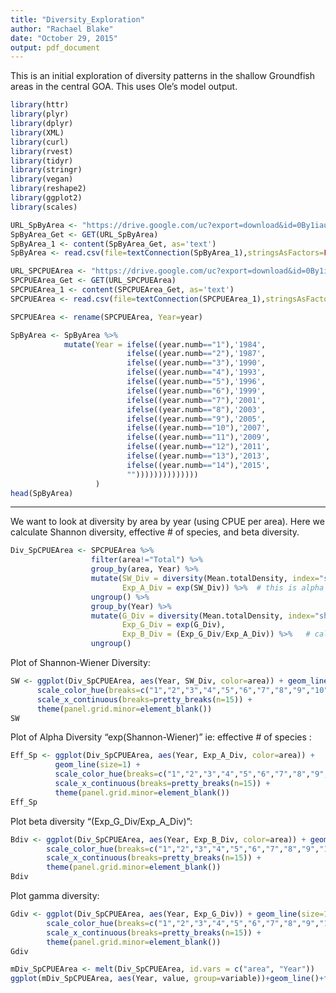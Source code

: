 ```yaml
---
title: "Diversity_Exploration"
author: "Rachael Blake"
date: "October 29, 2015"
output: pdf_document
---
```


This is an initial exploration of diversity patterns in the shallow Groundfish areas in the central GOA.  This uses Ole's model output.


```r
library(httr)
library(plyr)
library(dplyr)
library(XML)
library(curl)
library(rvest)
library(tidyr)
library(stringr)
library(vegan)
library(reshape2)
library(ggplot2)
library(scales)
```


```r
URL_SpByArea <- "https://drive.google.com/uc?export=download&id=0By1iaulIAI-uYmtIeFRIZzRtdlU"
SpByArea_Get <- GET(URL_SpByArea)
SpByArea_1 <- content(SpByArea_Get, as='text')
SpByArea <- read.csv(file=textConnection(SpByArea_1),stringsAsFactors=FALSE,head=TRUE)

```


```r
URL_SPCPUEArea <- "https://drive.google.com/uc?export=download&id=0By1iaulIAI-uTkdHajFvbVVHc2c"
SPCPUEArea_Get <- GET(URL_SPCPUEArea)
SPCPUEArea_1 <- content(SPCPUEArea_Get, as='text')
SPCPUEArea <- read.csv(file=textConnection(SPCPUEArea_1),stringsAsFactors=FALSE,head=TRUE)

SPCPUEArea <- rename(SPCPUEArea, Year=year)

```


```r
SpByArea <- SpByArea %>%
            mutate(Year = ifelse((year.numb=="1"),'1984',
                          ifelse((year.numb=="2"),'1987',
                          ifelse((year.numb=="3"),'1990',
                          ifelse((year.numb=="4"),'1993',       
                          ifelse((year.numb=="5"),'1996',
                          ifelse((year.numb=="6"),'1999',
                          ifelse((year.numb=="7"),'2001',
                          ifelse((year.numb=="8"),'2003',
                          ifelse((year.numb=="9"),'2005',
                          ifelse((year.numb=="10"),'2007',
                          ifelse((year.numb=="11"),'2009',
                          ifelse((year.numb=="12"),'2011',
                          ifelse((year.numb=="13"),'2013',
                          ifelse((year.numb=="14"),'2015',        
                          ""))))))))))))))
                   )
head(SpByArea)
```


-------------------------------------------------------
We want to look at diversity by area by year (using CPUE per area).
Here we calculate Shannon diversity, effective # of species, and beta diversity.

```r
Div_SpCPUEArea <- SPCPUEArea %>%
                  filter(area!="Total") %>%
                  group_by(area, Year) %>% 
                  mutate(SW_Div = diversity(Mean.totalDensity, index="shannon"),
                         Exp_A_Div = exp(SW_Div)) %>%  # this is alpha diversity
                  ungroup() %>%
                  group_by(Year) %>%
                  mutate(G_Div = diversity(Mean.totalDensity, index="shannon"),
                         Exp_G_Div = exp(G_Div),
                         Exp_B_Div = (Exp_G_Div/Exp_A_Div)) %>%   # calculate beta diversity (gamma = alpha * beta)
                  ungroup() 

```
  
    
      
        
          
          
Plot of Shannon-Wiener Diversity:  

```r
SW <- ggplot(Div_SpCPUEArea, aes(Year, SW_Div, color=area)) + geom_line(size=1) + 
      scale_color_hue(breaks=c("1","2","3","4","5","6","7","8","9","10","11")) + 
      scale_x_continuous(breaks=pretty_breaks(n=15)) + 
      theme(panel.grid.minor=element_blank())
SW

```

\pagebreak
Plot of Alpha Diversity "exp(Shannon-Wiener)" ie: effective # of species :   

```r
Eff_Sp <- ggplot(Div_SpCPUEArea, aes(Year, Exp_A_Div, color=area)) +
          geom_line(size=1) + 
          scale_color_hue(breaks=c("1","2","3","4","5","6","7","8","9","10","11")) + 
          scale_x_continuous(breaks=pretty_breaks(n=15)) + 
          theme(panel.grid.minor=element_blank())
Eff_Sp

```

Plot beta diversity "(Exp_G_Div/Exp_A_Div)":   

```r
Bdiv <- ggplot(Div_SpCPUEArea, aes(Year, Exp_B_Div, color=area)) + geom_line(size=1) + 
        scale_color_hue(breaks=c("1","2","3","4","5","6","7","8","9","10","11")) + 
        scale_x_continuous(breaks=pretty_breaks(n=15)) + 
        theme(panel.grid.minor=element_blank())
Bdiv

```

\pagebreak
Plot gamma diversity:  

```r
Gdiv <- ggplot(Div_SpCPUEArea, aes(Year, Exp_G_Div)) + geom_line(size=1, color="blue") + 
        scale_color_hue(breaks=c("1","2","3","4","5","6","7","8","9","10","11")) + 
        scale_x_continuous(breaks=pretty_breaks(n=15)) + 
        theme(panel.grid.minor=element_blank())
Gdiv

```


```r
mDiv_SpCPUEArea <- melt(Div_SpCPUEArea, id.vars = c("area", "Year"))
ggplot(mDiv_SpCPUEArea, aes(Year, value, group=variable))+geom_line()+facet_wrap(~area,ncol=2)

```

